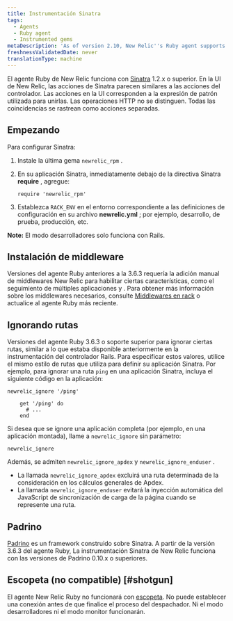 ```yaml
---
title: Instrumentación Sinatra
tags:
  - Agents
  - Ruby agent
  - Instrumented gems
metaDescription: 'As of version 2.10, New Relic''s Ruby agent supports Sinatra 1.2.x or higher.'
freshnessValidatedDate: never
translationType: machine
---
```


El agente Ruby de New Relic funciona con [Sinatra](http://www.sinatrarb.com/) 1.2.x o superior. En la UI de New Relic, las acciones de Sinatra parecen similares a las acciones del controlador. Las acciones en la UI corresponden a la expresión de patrón utilizada para unirlas. Las operaciones HTTP no se distinguen. Todas las coincidencias se rastrean como acciones separadas.

## Empezando

Para configurar Sinatra:

1. Instale la última gema `newrelic_rpm` .

2. En su aplicación Sinatra, inmediatamente debajo de la directiva Sinatra <DNT>**require**</DNT> , agregue:

   ```
   require 'newrelic_rpm'
   ```

3. Establezca `RACK_ENV` en el entorno correspondiente a las definiciones de configuración en su archivo <DNT>**newrelic.yml**</DNT> ; por ejemplo, desarrollo, de prueba, producción, etc.

<DNT>**Note:**</DNT> El modo desarrolladores solo funciona con Rails.

## Instalación de middleware

Versiones del agente Ruby anteriores a la 3.6.3 requería la adición manual de middlewares New Relic para habilitar ciertas características, como el seguimiento de múltiples aplicaciones y <InlinePopover type="browser"/>. Para obtener más información sobre los middlewares necesarios, consulte [Middlewares en rack](/docs/ruby/rack-middlewares) o actualice al agente Ruby más reciente.

## Ignorando rutas

Versiones del agente Ruby 3.6.3 o soporte superior para ignorar ciertas rutas, similar a lo que estaba disponible anteriormente en la instrumentación del controlador Rails. Para especificar estos valores, utilice el mismo estilo de rutas que utiliza para definir su aplicación Sinatra. Por ejemplo, para ignorar una ruta `ping` en una aplicación Sinatra, incluya el siguiente código en la aplicación:

```
newrelic_ignore '/ping'

    get '/ping' do
      # ...
    end
```

Si desea que se ignore una aplicación completa (por ejemplo, en una aplicación montada), llame a `newrelic_ignore` sin parámetro:

```
newrelic_ignore
```

Además, se admiten `newrelic_ignore_apdex` y `newrelic_ignore_enduser` .

* La llamada `newrelic_ignore_apdex` excluirá una ruta determinada de la consideración en los cálculos generales de Apdex.
* La llamada `newrelic_ignore_enduser` evitará la inyección automática del JavaScript de sincronización de carga de la página cuando se represente una ruta.

## Padrino

[Padrino](http://www.padrinorb.com/ "El enlace se abre en una ventana nueva.") es un framework construido sobre Sinatra. A partir de la versión 3.6.3 del agente Ruby, La instrumentación Sinatra de New Relic funciona con las versiones de Padrino 0.10.x o superiores.

## Escopeta (no compatible) [#shotgun]

El agente New Relic Ruby no funcionará con [escopeta](http://rubygems.org/gems/shotgun "El enlace se abre en una ventana nueva."). No puede establecer una conexión antes de que finalice el proceso del despachador. Ni el modo desarrolladores ni el modo monitor funcionarán.